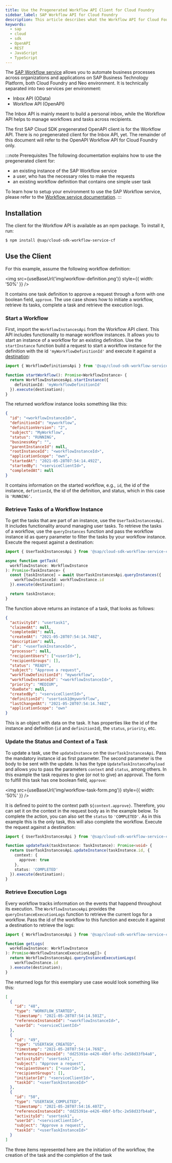 ```yaml
---
title: Use the Pregenerated Workflow API Client for Cloud Foundry
sidebar_label: SAP Workflow API for Cloud Foundry
description: This article describes what the Workflow API for Cloud Foundry is and how to consume it with the SAP Cloud SDK.
keywords:
  - sap
  - cloud
  - sdk
  - OpenAPI
  - REST
  - JavaScript
  - TypeScript
---
```



The [SAP Workflow service](https://help.sap.com/viewer/product/WORKFLOW_SERVICE/Cloud/en-US) allows you to automate business processes across organizations and applications on SAP Business Technology Platform, both Cloud Foundry and Neo environment.
It is technically separated into two services per environment:

- Inbox API (OData)
- Workflow API (OpenAPI)

The Inbox API is mainly meant to build a personal inbox, while the Workflow API helps to manage workflows and tasks across recipients.

The first SAP Cloud SDK pregenerated OpenAPI client is for the Workflow API.
There is no pregenerated client for the Inbox API, yet.
The remainder of this document will refer to the OpenAPI Workflow API for Cloud Foundry only.

:::note Prerequisites
The following documentation explains how to use the pregenerated client for:

- an existing instance of the SAP Workflow service
- a user, who has the necessary roles to make the requests
- an existing workflow definition that contains one simple user task

To learn how to setup your environment to use the SAP Workflow service, please refer to the [Workflow service documentation](https://help.sap.com/viewer/e157c391253b4ecd93647bf232d18a83/Cloud/en-US/fc3d44872c354742afd672aa8d9c16b4.html).
:::

## Installation

The client for the Workflow API is available as an npm package.
To install it, run:

```bash
$ npm install @sap/cloud-sdk-workflow-service-cf
```

## Use the Client

For this example, assume the following workflow definition:

<img src={useBaseUrl('img/workflow-definition.png')} style={{ width: '50%' }} />

It contains one task definition to approve a request through a form with one boolean field, `approve`.
The use case shows how to initiate a workflow, retrieve its tasks, complete a task and retrieve the execution logs.

### Start a Workflow

First, import the `WorkflowInstancesApi` from the Workflow API client.
This API includes functionality to manage workflow instances.
It allows you to start an instance of a workflow for an existing definition.
Use the `startInstance` function build a request to start a workflow instance for the definition with the id `'myWorkflowDefinitionId'` and execute it against a [destination](../../connectivity/destination.mdx):

```ts
import { WorkflowDefinitionsApi } from '@sap/cloud-sdk-workflow-service-cf';

function startWorkflow(): Promise<WorkflowInstance> {
  return WorkflowInstancesApi.startInstance({
    definitionId: 'myWorkflowDefinitionId'
  }).execute(destination);
}
```

The returned workflow instance looks something like this:

```json
{
  "id": "<workflowInstanceId>",
  "definitionId": "myworkflow",
  "definitionVersion": "2",
  "subject": "MyWorkflow",
  "status": "RUNNING",
  "businessKey": "",
  "parentInstanceId": null,
  "rootInstanceId": "<workflowInstanceId>",
  "applicationScope": "own",
  "startedAt": "2021-05-28T07:54:14.492Z",
  "startedBy": "<serviceClientId>",
  "completedAt": null
}
```

It contains information on the started workflow, e.g., `id`, the id of the instance, `defintionId`, the id of the definition, and status, which in this case is `'RUNNING'`.

### Retrieve Tasks of a Workflow Instance

To get the tasks that are part of an instance, use the `UserTaskInstancesApi`.
It includes functionality around managing user tasks.
To retrieve the tasks of a workflow, use the `queryInstances` function and pass the workflow instance id as query parameter to filter the tasks by your workflow instance.
Execute the request against a destination:

```ts
import { UserTaskInstancesApi } from '@sap/cloud-sdk-workflow-service-cf';

async function getTask(
  workflowInstance: WorkflowInstance
): Promise<TaskInstance> {
  const [taskInstance] = await UserTaskInstancesApi.queryInstances({
    workflowInstanceId: workflowInstance.id
  }).execute(destination);

  return taskInstance;
}
```

The function above returns an instance of a task, that looks as follows:

```json
{
  "activityId": "usertask1",
  "claimedAt": null,
  "completedAt": null,
  "createdAt": "2021-05-28T07:54:14.748Z",
  "description": null,
  "id": "<userTaskInstanceId>",
  "processor": null,
  "recipientUsers": ["<userId>"],
  "recipientGroups": [],
  "status": "READY",
  "subject": "Approve a request",
  "workflowDefinitionId": "myworkflow",
  "workflowInstanceId": "<workflowInstanceId>",
  "priority": "MEDIUM",
  "dueDate": null,
  "createdBy": "<serviceClientId>",
  "definitionId": "usertask1@myworkflow",
  "lastChangedAt": "2021-05-28T07:54:14.748Z",
  "applicationScope": "own"
}
```

This is an object with data on the task.
It has properties like the id of the instance and definition (`id` and `definitionId`), the `status`, `priority`, etc.

### Update the Status and Context of a Task

To update a task, use the `updateInstance` on the `UserTaskInstancesApi`.
Pass the mandatory instance id as first parameter.
The second parameter is the body to be sent with the update.
Is has the type `UpdateTaskInstancePayload` and allows you to pass the parameters `context` and `status`, among others.
In this example the task requires to give (or not to give) an approval.
The form to fulfill this task has one boolean field, `approve`:

<img src={useBaseUrl('img/workflow-task-form.png')} style={{ width: '50%' }} />

It is defined to point to the context path `${context.approve}`.
Therefore, you can set it on the context in the request body as in the example below.
To complete the action, you can also set the `status` to `'COMPLETED'`.
As in this example this is the only task, this will also complete the workflow.
Execute the request against a destination:

```ts
import { UserTaskInstancesApi } from '@sap/cloud-sdk-workflow-service-cf';

function updateTask(taskInstance: TaskInstance): Promise<void> {
  return UserTaskInstancesApi.updateInstance(taskInstance.id, {
    context: {
      approve: true
    },
    status: 'COMPLETED'
  }).execute(destination);
}
```

### Retrieve Execution Logs

Every workflow tracks information on the events that happend throughout its execution.
The `WorkflowInstanceApi` provides the `queryInstanceExecutionLogs` function to retrieve the current logs for a workflow.
Pass the id of the workflow to this function and execute it against a destination to retrieve the logs:

```ts
import { WorkflowInstancesApi } from '@sap/cloud-sdk-workflow-service-cf';

function getLogs(
  workdlowInstance: WorkflowInstance
): Promise<WorkflowInstanceExecutionLog[]> {
  return WorkflowInstancesApi.queryInstanceExecutionLogs(
    workflowInstance.id
  ).execute(destination);
}
```

The returned logs for this exemplary use case would look something like this:

```json
[
  {
    "id": "48",
    "type": "WORKFLOW_STARTED",
    "timestamp": "2021-05-28T07:54:14.501Z",
    "referenceInstanceId": "<workflowInstanceId>",
    "userId": "<serviceClientId>"
  },
  {
    "id": "49",
    "type": "USERTASK_CREATED",
    "timestamp": "2021-05-28T07:54:14.769Z",
    "referenceInstanceId": "dd25391e-e426-49bf-bfbc-2e58d33fb4a8",
    "activityId": "usertask1",
    "subject": "Approve a request",
    "recipientUsers": ["<userId>"],
    "recipientGroups": [],
    "initiatorId": "<serviceClientId>",
    "taskId": "<userTaskInstanceId>"
  },
  {
    "id": "50",
    "type": "USERTASK_COMPLETED",
    "timestamp": "2021-05-28T07:54:16.407Z",
    "referenceInstanceId": "dd25391e-e426-49bf-bfbc-2e58d33fb4a8",
    "activityId": "usertask1",
    "userId": "<serviceClientId>",
    "subject": "Approve a request",
    "taskId": "<userTaskInstanceId>"
  }
]
```

The three items represented here are the initiation of the workflow, the creation of the task and the completion of the task

